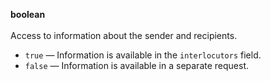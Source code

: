 **boolean**<br/><br/>Access to information about the sender and recipients.

- `true` — Information is available in the `interlocutors` field.
- `false` — Information is available in a separate request.